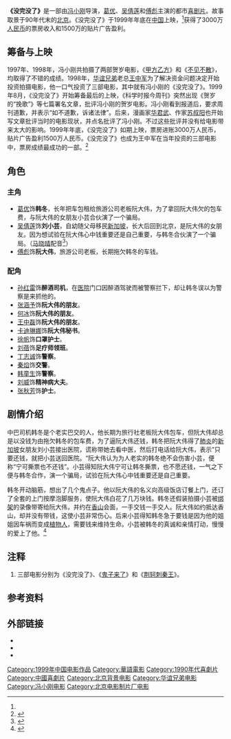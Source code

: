 {{Infobox Film
| name           = 没完没了
| image          = 没完没了.jpg
| caption        = 没完没了電影海報
| director       = [[冯小刚|冯小刚]]
| producer       = [[王中军|王中军]]<br />[[王中磊|王中磊]]<br />[[董平|董平]]
| writer         = [[白铁军|白铁军]]
| starring       = [[葛优|葛优]]<br />[[吴倩莲|吴倩莲]]<br />[[傅彪|傅彪]]
| music          = 
| cinematography = 
| editing        = 周影
| production_company = [[华谊兄弟|华谊兄弟]]<br />[[北京紫禁城影业有限责任公司|北京紫禁城影业有限责任公司]]<br />[[北京电影制片厂|北京电影制片厂]]<ref name="gt">{{Cite web |url=http://yule.sohu.com/2004/03/05/25/article219312554.shtml |title=没完没了剧情介绍 |access-date=2010-07-21 |archive-date=2016-03-04 |archive-url=https://web.archive.org/web/20160304220221/http://yule.sohu.com/2004/03/05/25/article219312554.shtml |dead-url=no }}</ref>
| distributor    = |
| released       = {{flagicon|China}}1999年
| runtime        = 95分鐘
| country        = {{CHN}}
| awards         = 
| language       = [[普通話|普通話]]
| budget         = 
| preceded_by    = 
| followed_by    = 
| website        = 
| amg_id         = 198513
| imdb_id        = 0276329
}}
'''《没完没了》'''是一部由[[冯小刚|冯小刚]]导演，[[葛优|葛优]]、[[吴倩莲|吴倩莲]]和[[傅彪|傅彪]]主演的都市[[喜剧片|喜剧片]]。故事取景于90年代末的[[北京|北京]]。《没完没了》于1999年年底在[[中华人民共和国|中国]]上映，<ref name="gt"/>获得了3000万[[人民币|人民币]]的票房收入和1500万的贴片广告盈利。

==筹备与上映==
1997年、1998年，冯小刚共拍摄了两部贺岁电影，《[[甲方乙方|甲方乙方]]》和《[[不见不散_(电影)|不见不散]]》，均取得了不错的成绩。1998年，[[华谊兄弟|华谊兄弟]]老总[[王中军|王中军]]为了解决资金问题决定开始投资拍摄电影，他一口气投资了三部电影{{ref|1}}，其中就有冯小刚的《没完没了》。1999年8月，《没完没了》开始筹备最后的上映，《科学时报今周刊》突然出现《贺岁的“挽歌”》等七篇署名文章，批评冯小刚的贺岁电影。冯小刚看到报道后，要求周刊道歉，并表示“如不道歉，诉诸法律”。后来，漫画家[[华君武|华君武]]、作家[[苏叔阳|苏叔阳]]也开始写文章批评当时的电影现状，并点名批评了冯小刚。不过这些批评并没有给电影带来太大的影响。1999年年底，《没完没了》如期上映，票房进账3000万人民币，贴片广告盈利1500万人民币。《没完没了》也成为王中军在当年投资的三部电影中，票房成绩最成功的一部。<ref>{{Cite web |url=http://ent.sina.com.cn/m/2006-12-06/14181358696.html |title=影片《不见不散》故事梗概 |accessdate=2010-07-23 |archive-date=2019-02-19 |archive-url=https://web.archive.org/web/20190219094958/http://ent.sina.com.cn/m/2006-12-06/14181358696.html |dead-url=no }}</ref>

==角色==
===主角===
*[[葛优|葛优]]饰'''韩冬'''，长年把车包租给旅游公司老板阮大伟，为了拿回阮大伟欠的包车费，与阮大伟的女朋友小芸合伙演了一个骗局。
*[[吴倩莲|吴倩莲]]饰'''刘小芸'''，自幼随父母移民[[新加坡|新加坡]]，长大后回到北京，是阮大伟的女朋友。因为想试验在阮大伟心中钱重要还是自己重要，与韩冬合伙演了一个骗局。（[[马晓晴|马晓晴]]配音<ref>{{Cite web |url=https://eladies.sina.com.cn/amusement/news/amusenews/1999-12-16/16050.shtml |title=冯小刚要没完没了 观众能否不见不散 |author=陈静、张宏（生活时报） |date=1999-12-16 |publisher=新浪网 |language=zh |accessdate=2021-10-14 |quote=在谈到影片中吴倩莲饰演的小芸一角为何不采用原声而用马晓晴为其配音时 |archive-date=2021-10-25 |archive-url=https://web.archive.org/web/20211025191741/https://eladies.sina.com.cn/amusement/news/amusenews/1999-12-16/16050.shtml |dead-url=no }}</ref>）
*[[傅彪|傅彪]]饰'''阮大伟'''，旅游公司老板，长期拖欠韩冬的车钱。

===配角===
*[[孙红雷|孙红雷]]饰'''醉酒司机'''，在[[医院|医院]]门口因醉酒驾驶而被警察拦下，却让韩冬误以为警察是来抓他的。
*[[张涵予|张涵予]]饰'''阮大伟的朋友'''。
*[[何冰|何冰]]饰'''阮大伟的朋友'''。
*[[王中磊|王中磊]]饰'''阮大伟的朋友'''。
*[[卡迪琳娜|卡迪琳娜]]饰'''阮大伟秘书'''。
*[[徐帆|徐帆]]饰'''口罩护士'''。
*[[刘蓓|刘蓓]]饰'''足疗师领班'''。
*[[丁志诚|丁志诚]]饰'''警察'''。
*[[秦焰|秦焰]]饰'''交警'''。
*[[韩童生|韩童生]]饰'''警察'''。
*[[刘威|刘威]]饰'''精神病大夫'''。
*[[张秋芳|张秋芳]]饰'''护士'''。

==剧情介绍==
中巴司机韩冬是个老实巴交的人，他长期为旅行社老板阮大伟包车，但阮大伟却总是以没钱为由拖欠韩冬的包车费，为了逼阮大伟还钱，韩冬把阮大伟得了[[肺炎|肺炎]]的[[新加坡|新加坡]]女朋友刘小芸接出医院，谎称带她去看中医，然后打电话给阮大伟，表示”只要还钱，就把小芸送回医院。“阮大伟认为为人老实的韩冬绝不会伤害小芸，便称“宁可撕票也不还钱”。小芸得知阮大伟宁可让韩冬撕票，也不愿还钱，一气之下便与韩冬合作，演一个骗局，试验在阮大伟心中钱重要还是自己重要。

韩冬开动脑筋，想出了几个鬼点子。他以阮大伟的名义向高级饭店订餐上门，还订了全套的上门按摩泡脚服务，使阮大伟白花了几万块钱。韩冬还假装拍摄小芸被[[绑架|绑架]]的录像带寄给阮大伟，并约在[[香山_(北京)|香山]]会面，一手交钱一手交人。阮大伟如约抵达香山，却并没有带钱，这使小芸非常伤心。后来小芸得知韩冬急于要钱是因为他的姐姐因车祸而变成[[植物人|植物人]]，需要钱来维持生命。小芸被韩冬的真诚和亲情打动，慢慢的爱上了他。<ref>{{Cite web |url=http://ent.sina.com.cn/m/c/44477.html |title=没完没了简介 |accessdate=2010-07-21 |archive-date=2009-01-23 |archive-url=https://web.archive.org/web/20090123170037/http://ent.sina.com.cn/m/c/44477.html |dead-url=no }}</ref>

==注释==
#{{note|1}}三部电影分别为《没完没了》、《[[鬼子来了|鬼子来了]]》和《[[荆轲刺秦王|荆轲刺秦王]]》。

==参考资料==
{{Reflist}}

==外部链接==
*{{imdb title|id=0276329|title=没完没了}}
*{{douban|1296253|没完没了}}
*{{Amg movie|198513|没完没了}}
{{冯小刚}}

[[Category:1999年中国电影作品|Category:1999年中国电影作品]]
[[Category:華語電影|Category:華語電影]]
[[Category:1990年代喜劇片|Category:1990年代喜劇片]]
[[Category:中國喜劇片|Category:中國喜劇片]]
[[Category:北京背景电影|Category:北京背景电影]]
[[Category:华谊兄弟电影|Category:华谊兄弟电影]]
[[Category:冯小刚电影|Category:冯小刚电影]]
[[Category:北京电影制片厂电影|Category:北京电影制片厂电影]]